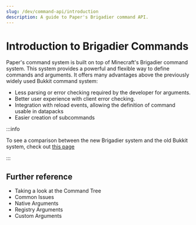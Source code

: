 ```yaml
---
slug: /dev/command-api/introduction
description: A guide to Paper's Brigadier command API.
---
```


# Introduction to Brigadier Commands
Paper's command system is built on top of Minecraft's Brigadier command system. This system provides a powerful and flexible way to define commands and arguments.
It offers many advantages above the previously widely used Bukkit command system:
- Less parsing or error checking required by the developer for arguments.
- Better user experience with client error checking.
- Integration with reload events, allowing the definition of command usable in datapacks
- Easier creation of subcommands


:::info

To see a comparison between the new Brigadier system and the old Bukkit system, check out [this page](./comparison)

:::

## Further reference
* Taking a look at the Command Tree
* Common Issues
* Native Arguments
* Registry Arguments
* Custom Arguments